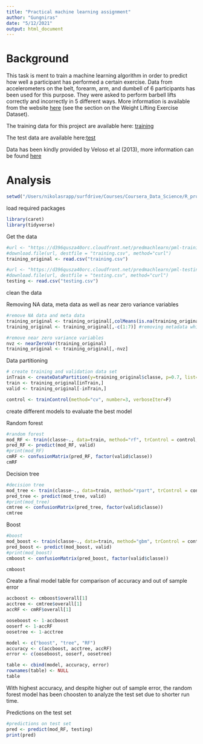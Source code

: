 ```yaml
---
title: "Practical machine learning assignment"
author: "Gungniras"
date: "5/12/2021"
output: html_document
---
```



# Background
This task is ment to train a machine learning algorithm in order to predict how well a participant has performed a certain exercise.  Data  from accelerometers on the belt, forearm, arm, and dumbell of 6 participants has been used for this purpose. They were asked to perform barbell lifts correctly and incorrectly in 5 different ways. More information is available from the website [here](http://groupware.les.inf.puc-rio.br/har) (see the section on the Weight Lifting Exercise Dataset). 

The training data for this project are available here: [training](https://d396qusza40orc.cloudfront.net/predmachlearn/pml-training.csv)

The test data are available here:[test](https://d396qusza40orc.cloudfront.net/predmachlearn/pml-testing.csv)

Data has been kindly provided by Veloso et al (2013), more information can be found [here](http://groupware.les.inf.puc-rio.br/har)

# Analysis

```r
setwd("/Users/nikolasrapp/surfdrive/Courses/Coursera_Data_Science/R_programming_course/Partical machine learning")
```

load required packages
```r
library(caret)
library(tidyverse)
```


Get the data
```r
#url <- "https://d396qusza40orc.cloudfront.net/predmachlearn/pml-training.csv"
#download.file(url, destfile = "training.csv", method="curl")
training_original <- read.csv("training.csv")

#url <- "https://d396qusza40orc.cloudfront.net/predmachlearn/pml-testing.csv"
#download.file(url, destfile = "testing.csv", method="curl")
testing <- read.csv("testing.csv")
```

clean the data

Removing NA data, meta data as well as near zero variance variables
```r
#remove NA data and meta data
training_original <- training_original[,colMeans(is.na(training_original)) < .9] #removing mostly na columns
training_original <- training_original[,-c(1:7)] #removing metadata which is irrelevant to the outcome

#remove near zero variance variables
nvz <- nearZeroVar(training_original)
training_original <- training_original[,-nvz]
```

Data partitioning
```r
# create training and validation data set
inTrain <- createDataPartition(y=training_original$classe, p=0.7, list=F)
train <- training_original[inTrain,]
valid <- training_original[-inTrain,]

control <- trainControl(method="cv", number=3, verboseIter=F)
```

create different models to evaluate the best model

Random forest
```r
#random forest
mod_RF <- train(classe~., data=train, method="rf", trControl = control, tuneLength = 5)
pred_RF <- predict(mod_RF, valid)
#print(mod_RF)
cmRF <- confusionMatrix(pred_RF, factor(valid$classe))
cmRF

```

Decision tree
```r
#decision tree
mod_tree <- train(classe~., data=train, method="rpart", trControl = control, tuneLength = 5)
pred_tree <- predict(mod_tree, valid)
#print(mod_tree)
cmtree <- confusionMatrix(pred_tree, factor(valid$classe))
cmtree
```

Boost
```r
#boost
mod_boost <- train(classe~., data=train, method="gbm", trControl = control, tuneLength = 5)
pred_boost <- predict(mod_boost, valid)
#print(mod_boost)
cmboost <- confusionMatrix(pred_boost, factor(valid$classe))

```
```r
cmboost
```


Create a final model table for comparison of accuracy and out of sample error
```r
accboost <- cmboost$overall[1]
acctree <- cmtree$overall[1]
accRF <- cmRF$overall[1]

ooseboost <- 1-accboost
ooserf <- 1-accRF
oosetree <- 1-acctree

model <- c("boost", "tree", "RF")
accuracy <- c(accboost, acctree, accRF)
error <- c(ooseboost, ooserf, oosetree)

table <- cbind(model, accuracy, error)
rownames(table) <- NULL
table
```

With highest accuracy, and despite higher out of sample error, the random forest model has been choosten to analyze the test set due to shorter run time. 


Predictions on the test set
```r
#predictions on test set
pred <- predict(mod_RF, testing)
print(pred)
```

